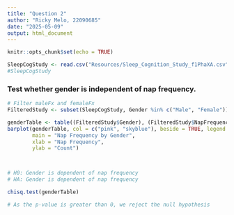 ```yaml
---
title: "Question 2"
author: "Ricky Melo, 22090685"
date: "2025-05-09"
output: html_document
---
```


```r
knitr::opts_chunk$set(echo = TRUE)
```

```r
SleepCogStudy <- read.csv("Resources/Sleep_Cognition_Study_f1PhaXA.csv")
#SleepCogStudy
```

### Test whether gender is independent of nap frequency.
```r
# Filter maleFx and femaleFx
FilteredStudy <- subset(SleepCogStudy, Gender %in% c("Male", "Female"))

genderTable <- table((FilteredStudy$Gender), (FilteredStudy$NapFrequency)) 
barplot(genderTable, col = c("pink", "skyblue"), beside = TRUE, legend = rownames(genderTable),
        main = "Nap Frequency by Gender",
        xlab = "Nap Frequency",
        ylab = "Count") 



# H0: Gender is dependent of nap frequency
# HA: Gender is dependent of nap frequency

chisq.test(genderTable)

# As the p-value is greater than 0, we reject the null hypothesis
```
